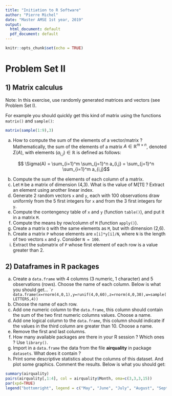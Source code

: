 ```yaml
---
title: "Initiation to R Software"
author: "Pierre Michel"
date: "Master AMSE 1st year, 2019"
output:
  html_document: default
  pdf_document: default
---
```


```r
knitr::opts_chunk$set(echo = TRUE)
```

# Problem Set II

## 1) Matrix calculus

Note: In this exercise, use randomly generated matrices and vectors (see Problem Set I).

For example you should quickly get this kind of matrix using the functions `matrix()` and `sample()`:

```r
matrix(sample(1:9),3)
```

a) How to compute the sum of the elements of a vector/matrix ? Mathematically, the sum of the elements of a matrix $A \in\mathbb{R}^{m\times n}$, denoted $\Sigma(A)$, with elements $(a_{i,j})\in\mathbb{R}$ is defined as follows:

$$ \Sigma(A) = \sum_{i=1}^m \sum_{j=1}^n a_{i,j} =  \sum_{j=1}^n \sum_{i=1}^m a_{i,j}$$



b) Compute the sum of the elements of each column of a matrix.
c) Let `M` be a matrix of dimension (4,3). What is the value of M[11] ? Extract an element using another linear index.
d) Generate 2 random vectors `x` and `y`, each with 100 observations draw uniformly from the 5 first integers for `x` and from the 3 first integers for `y`.
e) Compute the contengency table of `x` and `y` (function `table()`), and put it in a matrix `M`.
f) Compute the means by row/column of `M` (function `apply()`).
g) Create a matrix `Q` with the same elements as `M`, but with dimension (2,6).
h) Create a matrix `P` whose elements are `x[i]*y[i]/N`, where `N` is the length of two vectors `x` and `y`. Consider `N = 100`.
i) Extract the submatrix of `P` whose first element of each row is a value greater than 2. 

## 2) Dataframes in R packages

a) Create a `data.frame` with 4 columns (3 numeric, 1 character) and 5 observations (rows). Choose the name of each column. Below is what you should get...
````r
data.frame(x=rnorm(4,0,1),y=runif(4,0,60),z=rnorm(4,0,30),w=sample(LETTERS,4))
```
b) Choose the name of each row.
c) Add one numeric column to the `data.frame`, this column should contain the sum of the two first numeric columns values. Choose a name.
d) Add one logical column to the `data.frame`, this column should indicate if the values in the third column are greater than 10. Choose a name.
e) Remove the first and last columns.
f) How many available packages are there in your R session ? Which ones ? Use `library()`.
g) Import in a `data.frame` the data from the file **airquality** in package `datasets`. What does it contain ?
h) Print some descriptive statistics about the columns of this dataset. And plot some graphics. Comment the results. Below is what you should get:

\footnotesize
```r
summary(airquality)
pairs(airquality[,1:4], col = airquality$Month, oma=c(3,3,3,15))
par(xpd=TRUE)
legend("bottomright", legend = c("May", "June", "July", "August", "September"), col = unique(airquality$Month), pch = 1)
```